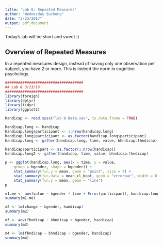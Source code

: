 ```yaml
---
title: 'Lab 6: Repeated Measures'
author: "Wednesday Bushong"
date: "3/23/2017"
output: pdf_document
---
```


Today's lab will be short and sweet :)

## Overview of Repeated Measures

In a repeated measures design, instead of having only one observation per subject, you have 2 or more. This is indeed the norm in cognitive psychology. 

```r
####################################
## Lab 8 3/23/16
####################################
library(foreign)
library(dplyr)
library(tidyr)
library(ggplot2)

handicap <- read.spss("lab 8 Data.sav", to.data.frame = TRUE)

handicap.long <- handicap
handicap.long$participant <- 1:nrow(handicap.long) 
handicap.long$participant <- as.factor(handicap.long$participant)
handicap.long <- gather(handicap.long, time, value, bhndicap:fhndicap)

handicap$participant <- as.factor(1:nrow(handicap))
handicap.long2 <- gather(handicap, time, value, bhndicap:fhndicap)

p <- ggplot(handicap.long, aes(x = time, y = value, 
	group = bgender, shape = bgender)) +
	stat_summary(fun.y = mean, geom = "point", size = 4) +
	stat_summary(fun.data = mean_cl_boot, geom = "errorbar", width = 0.1) +
	stat_summary(fun.y = mean, geom = "line")
p

m1.me <- aov(value ~ bgender * time + Error(participant), handicap.long2)
summary(m1.me)

m2 <- lm(change ~ bgender, handicap)
summary(m2)

m3 <- aov(fhndicap ~ bhndicap + bgender, handicap)
summary(m3)

m4 <- lm(fhndicap ~ bhndicap + bgender, handicap)
summary(m4)
```

